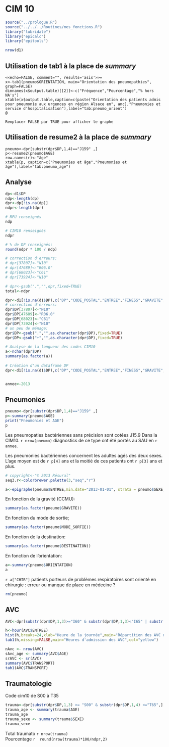 CIM 10
========================================================

```r
source("../prologue.R")
source("../../../Routines/mes_fonctions.R")
library("lubridate")
library("epicalc")
library("epitools")

nrow(d1)
```
Utilisation de __tab1__ à la place de _summary_
------------------------------------------------
```{}
<<echo=FALSE, comment="", results='asis'>>=
x<-tab1(pneumo$ORIENTATION, main="Orientation des pneumopathies", graph=FALSE)
dimnames(x$output.table)[[2]]<-c("Fréquence","Pourcentage","% hors NA's")
xtable(x$output.table,caption=c(paste("Orientation des patients admis pour pneumonie aux urgences en région Alsace en", anc),"Pneumonies et service d'hospitalisation"),label="tab:pneumo_orient")
@

Remplacer FALSE par TRUE pour afficher le graphe
```

Utilisation de __resume2__ à la place de _summary_
----------------------------------------------------
```{}
pneumo<-dpr[substr(dpr$DP,1,4)=="J159" ,]
p<-resume2(pneumo$AGE)
row.names(r)<-"âge"
xtable(p, caption=c("Pneumonies et âge","Pneumonies et âge"),label="tab:pneumo_age")
```



Analyse
----------

```r

dp<-d1$DP
ndp<-length(dp)
dpr<-dp[!is.na(dp)]
ndpr<-length(dpr)

# RPU renseignés
ndp

# CIM10 renseignés
ndpr

# % de DP renseignés:
round(ndpr * 100 / ndp)

# correction d'erreurs:
# dpr[37807]<-"N10"
# dpr[47689]<-"R06.0"
# dpr[68023]<-"C61"
# dpr[73924]<-"N10"

# dpr<-gsub(".","",dpr,fixed=TRUE)
total<-ndpr

dpr<-d1[!is.na(d1$DP),c("DP","CODE_POSTAL","ENTREE","FINESS","GRAVITE","ORIENTATION","MODE_SORTIE","AGE","SEXE","TRANSPORT")]
# correction d'erreurs:
dpr$DP[37807]<-"N10"
dpr$DP[47689]<-"R06.0"
dpr$DP[68023]<-"C61"
dpr$DP[73924]<-"N10"
# un peu de ménage:
dpr$DP<-gsub(".","",as.character(dpr$DP),fixed=TRUE)
dpr$DP<-gsub("+","",as.character(dpr$DP),fixed=TRUE)

# Analyse de la longueur des codes CIM10
a<-nchar(dpr$DP)
summary(as.factor(a))
      
# Création d'un dataframe DP
dpr<-d1[!is.na(d1$DP),c("DP","CODE_POSTAL","ENTREE","FINESS","GRAVITE","ORIENTATION","MODE_SORTIE","AGE","SEXE","TRANSPORT","DESTINATION")]


annee<-2013
```

Pneumonies
----------

```r
pneumo<-dpr[substr(dpr$DP,1,4)=="J159" ,]
p<-summary(pneumo$AGE)
print("Pneumonies et AGE")
p
```
Les pneumopaties bactériennes sans précision sont cotées J15.9 Dans la CIM10.
`r nrow(pneumo)` diagnostics de ce type ont été portés au SAU en `r annee`.

Les pneumonies bactériennes concernent les adultes agés des deux sexes. L'age moyen est de `r p[4]` ans et la moitié de ces patients ont `r p[3]` ans et plus.


```r
# copyright<-"© 2013 Résural"
seq3.r<-colorbrewer.palette(3,"seq","r")

a<-epigraphe(pneumo$ENTREE,min.date="2013-01-01", strata = pneumo$SEXE,col=seq3.r[3:1],main="Infections respiratoires",xlab="",ylab="Nombre de RPU")
```
En fonction de la gravité (CCMU):
```r
summary(as.factor(pneumo$GRAVITE))
```
En fonction du mode de sortie;
```r
summary(as.factor(pneumo$MODE_SORTIE))
```

En fonction de la destination:
```r
summary(as.factor(pneumo$DESTINATION))
```

En fonction de l'orientation:
```r
a<-summary(pneumo$ORIENTATION)
a
```

`r a["CHIR"]` patients porteurs de problèmes respiratoires sont orienté en chirurgie : erreur ou manque de place en médecine ?

```r
rm(pneumo)
```

AVC
---

```r
AVC<-dpr[substr(dpr$DP,1,3)>="I60" & substr(dpr$DP,1,3)<"I65" | substr(dpr$DP,1,3)=="G46" | substr(dpr$DP,1,3)=="G45" ,]

h<-hour(AVC$ENTREE)
hist(h,breaks=24,xlab="Heure de la journée",main="Répartition des AVC dans la journée")
tab1(h,missing=FALSE,main="Heures d'admission des AVC",col="yellow")

nAvc <- nrow(AVC)
sAvc_age <- summary(AVC$AGE)
srAVC <- sr(AVC)
summary(AVC$TRANSPORT)
tab1(AVC$TRANSPORT)
```

Traumatologie
--------------
Code cim10 de S00 à T35
```r
trauma<-dpr[substr(dpr$DP,1,3) >= "S00" & substr(dpr$DP,1,4) <="T65",]
trauma_age <- summary(trauma$AGE)
trauma_age
trauma_sexe <- summary(trauma$SEXE)
trauma_sexe
```
Total traumato `r nrow(trauma)`  
Pourcentage `r  round(nrow(trauma)*100/ndpr,2)`
